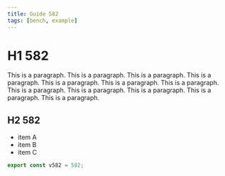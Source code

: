 ```yaml
---
title: Guide 582
tags: [bench, example]
---
```


# H1 582

This is a paragraph. This is a paragraph. This is a paragraph. This is a paragraph. This is a paragraph. This is a paragraph. This is a paragraph. This is a paragraph. This is a paragraph. This is a paragraph. This is a paragraph. This is a paragraph. 

## H2 582

- item A
- item B
- item C

```ts
export const v582 = 582;
```
